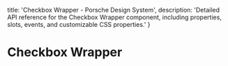
  title: 'Checkbox Wrapper - Porsche Design System',
  description: 'Detailed API reference for the Checkbox Wrapper component, including properties, slots, events, and customizable CSS properties.'
}

# Checkbox Wrapper <ComponentStatus tagName="p-checkbox-wrapper"></ComponentStatus>

<ComponentApi tagName="p-checkbox-wrapper" />